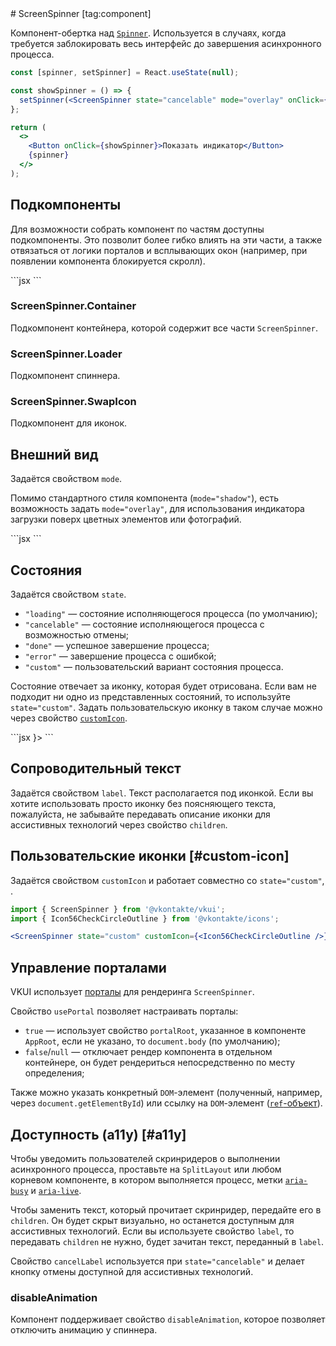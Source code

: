 <Overview>
# ScreenSpinner [tag:component]

Компонент-обертка над [`Spinner`](/components/spinner). Используется в случаях, когда требуется заблокировать весь интерфейс до завершения асинхронного процесса.

</Overview>

<Playground>

```jsx
const [spinner, setSpinner] = React.useState(null);

const showSpinner = () => {
  setSpinner(<ScreenSpinner state="cancelable" mode="overlay" onClick={() => setSpinner(null)} />);
};

return (
  <>
    <Button onClick={showSpinner}>Показать индикатор</Button>
    {spinner}
  </>
);
```

</Playground>

## Подкомпоненты

Для возможности собрать компонент по частям доступны подкомпоненты. Это позволит более гибко влиять на эти части, а также
отвязаться от логики порталов и всплывающих окон (например, при появлении компонента блокируется скролл).

<Playground>
  ```jsx
  <ScreenSpinner.Container>
    <ScreenSpinner.Loader />
    <ScreenSpinner.SwapIcon />
  </ScreenSpinner.Container>
  ```
</Playground>

### ScreenSpinner.Container

Подкомпонент контейнера, которой содержит все части `ScreenSpinner`.

### ScreenSpinner.Loader

Подкомпонент спиннера.

### ScreenSpinner.SwapIcon

Подкомпонент для иконок.

## Внешний вид

Задаётся свойством `mode`.

Помимо стандартного стиля компонента (`mode="shadow"`), есть возможность задать `mode="overlay"`,
для использования индикатора загрузки поверх цветных элементов или фотографий.

<Playground>
  ```jsx
  <ScreenSpinner.Container mode="overlay">
    <ScreenSpinner.Loader />
    <ScreenSpinner.SwapIcon />
  </ScreenSpinner.Container>
  ```
</Playground>

## Состояния

Задаётся свойством `state`.

- `"loading"` — состояние исполняющегося процесса (по умолчанию);
- `"cancelable"` — состояние исполняющегося процесса с возможностью отмены;
- `"done"` — успешное завершение процесса;
- `"error"` — завершение процесса с ошибкой;
- `"custom"` — пользовательский вариант состояния процесса.

Состояние отвечает за иконку, которая будет отрисована. Если вам не подходит ни одно из представленных состояний,
то используйте `state="custom"`. Задать пользовательскую иконку в таком случае можно через свойство [`customIcon`](#custom-icon).

<Playground>
  ```jsx
  <ScreenSpinner.Container>
    <ScreenSpinner.Loader />
    <ScreenSpinner.SwapIcon />
  </ScreenSpinner.Container>
  <ScreenSpinner.Container state="cancelable">
    <ScreenSpinner.Loader />
    <ScreenSpinner.SwapIcon />
  </ScreenSpinner.Container>
  <ScreenSpinner.Container state="done">
    <ScreenSpinner.Loader />
    <ScreenSpinner.SwapIcon />
  </ScreenSpinner.Container>
  <ScreenSpinner.Container state="error">
    <ScreenSpinner.Loader />
    <ScreenSpinner.SwapIcon />
  </ScreenSpinner.Container>
  <ScreenSpinner.Container state="custom" customIcon={<Icon56CheckCircleOutline />}>
    <ScreenSpinner.Loader />
    <ScreenSpinner.SwapIcon />
  </ScreenSpinner.Container>
  ```
</Playground>

## Сопроводительный текст

Задаётся свойством `label`. Текст располагается под иконкой. Если вы хотите использовать просто иконку
без поясняющего текста, пожалуйста, не забывайте передавать описание иконки для ассистивных технологий через свойство `children`.

## Пользовательские иконки [#custom-icon]

Задаётся свойством `customIcon` и работает совместно со `state="custom"`, .

```jsx
import { ScreenSpinner } from '@vkontakte/vkui';
import { Icon56CheckCircleOutline } from '@vkontakte/icons';

<ScreenSpinner state="custom" customIcon={<Icon56CheckCircleOutline />} />;
```

## Управление порталами

VKUI использует [порталы](https://react.dev/reference/react-dom/createPortal) для рендеринга `ScreenSpinner`.

Свойство `usePortal` позволяет настраивать порталы:

- `true` — использует свойство `portalRoot`, указанное в компоненте `AppRoot`, если не указано, то `document.body` (по умолчанию);
- `false`/`null` — отключает рендер компонента в отдельном контейнере, он будет рендериться непосредственно по месту определения;

Также можно указать конкретный `DOM`-элемент (полученный, например, через `document.getElementById`)
или ссылку на `DOM`-элемент ([`ref`-объект](https://react.dev/learn/manipulating-the-dom-with-refs)).

## Доступность (a11y) [#a11y]

Чтобы уведомить пользователей скринридеров о выполнении асинхронного процесса,
проставьте на `SplitLayout` или любом корневом компоненте, в котором выполняется процесс,
метки [`aria-busy`](https://doka.guide/a11y/aria-busy/) и [`aria-live`](https://doka.guide/a11y/aria-live/).

Чтобы заменить текст, который прочитает скринридер, передайте его в `children`.
Он будет скрыт визуально, но останется доступным для ассистивных технологий.
Если вы используете свойство `label`, то передавать `children` не нужно, будет зачитан текст, переданный в `label`.

Свойство `cancelLabel` используется при `state="cancelable"` и делает кнопку отмены доступной для ассистивных технологий.

### disableAnimation

Компонент поддерживает свойство `disableAnimation`, которое позволяет отключить анимацию у спиннера.
